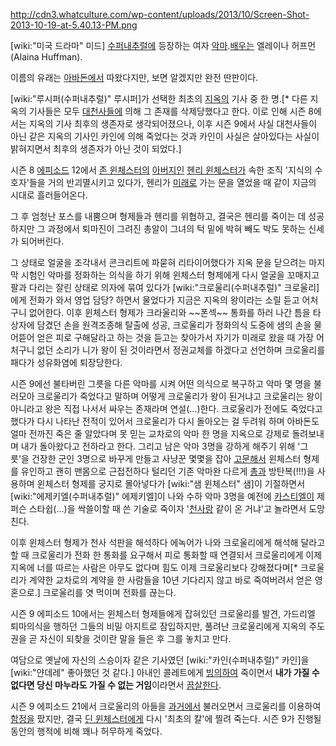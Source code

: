 http://cdn3.whatculture.com/wp-content/uploads/2013/10/Screen-Shot-2013-10-19-at-5.40.13-PM.png

[wiki:"미국 드라마" 미드] [[수퍼내추럴]]에 등장하는 여자 [[악마]].[[배우]]는 엘레이나 허프먼(Alaina Huffman).

이름의 유래는 [[아바돈]]에서 따왔다지만, 보면 알겠지만 완전 딴판이다.

[wiki:"루시퍼(수퍼내추럴)" 루시퍼]가 선택한 최초의 [[지옥]]의 기사 중 한 명.[* 다른 지옥의 기사들은 모두 [[대천사]]들에 의해 그 존재를 삭제당했다고 한다. 이로 인해 시즌 8에서는 지옥의 기사 최후의 생존자로 생각되어졌으나, 이후 시즌 9에서 사실 대천사들이 아닌 같은 지옥의 기사인 카인에 의해 죽었다는 것과 카인이 사실은 살아있다는 사실이 밝혀지면서 최후의 생존자가 아닌 것이 되었다.]

시즌 8 [[에피소드]] 12에서 [[존 윈체스터]]의 [[아버지]]인 [[헨리 윈체스터]]가 속한 조직 '지식의 수호자'들을 거의 반괴멸시키고 있다가, 헨리가 [[미래]]로 가는 문을 열었을 때 같이 지금의 시대로 흘러들어온다.

그 후 엄청난 포스를 내뿜으며 형제들과 헨리를 위협하고, 결국은 헨리를 죽이는 데 성공하지만 그 과정에서 퇴마진이 그려진 총알이 그녀의 턱 밑에 박혀 빼도 박도 못하는 신세가 되어버린다.

그 상태로 얼굴을 조각내서 콘크리트에 파묻혀 리타이어했다가 지옥 문을 닫으려는 마지막 시험인 악마를 정화하는 의식을 하기 위해 윈체스터 형제에게 다시 얼굴을 꼬매지고 팔과 다리는 잘린 상태로 의자에 묶여 있다가 [wiki:"크로울리(수퍼내추럴)" 크로울리]에게 전화가 와서 영업 담당? 하면서 물었다가 지금은 지옥의 왕이라는 소릴 듣고 어처구니 없어한다. 이후 윈체스터 형제가 크라울리와 ~~폰섹~~ 통화를 하러 나간 틈을 타 상자에 담겼던 손을 원격조종해 탈출에 성공, 크로울리가 정화의식 도중에 샘의 손을 물어뜯어 얻은 피로 구해달라고 하는 것을 듣고는 찾아가서 자기가 미래로 왔을 때 가장 어처구니 없던 소리가 니가 왕이 된 것이라면서 정권교체를 하겠다고 선언하며 크로울리를 패다가 성유화염에 퇴장당한다.

시즌 9에선 불타버린 그릇을 다른 악마를 시켜 어떤 의식으로 복구하고 악마 몇 명을 불러모아 크로울리가 죽었다고 말하며 어떻게 크로울리가 왕이 된거냐고 크로울리는 왕이 아니라고 왕은 직접 나서서 싸우는 존재라며 연설(...)한다.
크로울리가 전에도 죽었다고 했다가 다시 나타난 전적이 있어서 크로울리가 다시 돌아오는 걸 두려워 하며 아바돈도 얼마 전까진 죽은 줄 알았다며 못 믿는 교차로의 악마 한 명을 지옥으로 강제로 돌려보내며 내가 돌아왔다고 전하라고 한다.
그리고 남은 악마 3명을 강하게 해주기 위해 '그릇'을 건장한 군인 3명으로 바꾸게 만들고 사냥꾼 몇몇을 잡아 [[고문]]해서 윈체스터 형제를 유인하고 괜히 맨몸으로 근접전하다 털리던 기존 악마완 다르게 [[총]]과 방탄복(!!!)을 사용하며 윈체스터 형제를 궁지로 몰아넣다가 [wiki:"샘 윈체스터" 샘]이 기절하면서 [wiki:"에제키엘(수퍼내추럴)" 에제키엘]이 나와 수하 악마 3명을 예전에 [[카스티엘]]이 제퍼슨 스타쉽(...)을 싹쓸이할 때 쓴 기술로 죽이자 '[[천사]]랑 같이 온 거냐'고 놀라면서 도망친다.

이후 윈체스터 형제가 천사 석판을 해석하다 에녹어가 나와 크로울리에게 해석해 달라고 할 때 크로울리가 전화 한 통화를 요구해서 피로 통화할 때 연결되서 크로울리에게 이제 지옥에 너를 따르는 사람은 아무도 없다며 힘도 이제 크로울리보다 강해졌다며[* 크로울리가 계약한 교차로의 계약을 한 사람들을 10년 기다리지 않고 바로 죽여버려서 얻은 영혼으로.] 크로울리를 엿 먹이며 전화를 끊는다.

시즌 9 에피소드 10에서는 윈체스터 형제들에게 잡혀있던 크로울리를 발견, 가드리엘 퇴마의식을 행하던 그들의 비밀 아지트로 잠입하지만, 풀려난 크로울리에게 지옥의 주도권을 곧 자신이 되찾을 것이란 말을 들은 후 그를 놓치고 만다.

여담으로 옛날에 자신의 스승이자 같은 기사였던 [wiki:"카인(수퍼내추럴)" 카인]을 [wiki:"얀데레" 좋아했던 것 같다.] 아내인 콜레트에게 [[빙의]]하여 죽이면서 '''내가 가질 수 없다면 당신 마누라도 가질 수 없는 거임'''이라면서 [[끔살]]한다.

시즌 9 에피소드 21에서 크로울리의 아들을 [[과거]]에서 불러오면서 크로울리를 이용하여 [[함정]]을 팠지만, 결국 [[딘 윈체스터]]에게 다시 '최초의 칼'에 찔려 죽는다. 시즌 9가 진행될 동안의 행적에 비해 꽤나 허무하게 죽었다.
